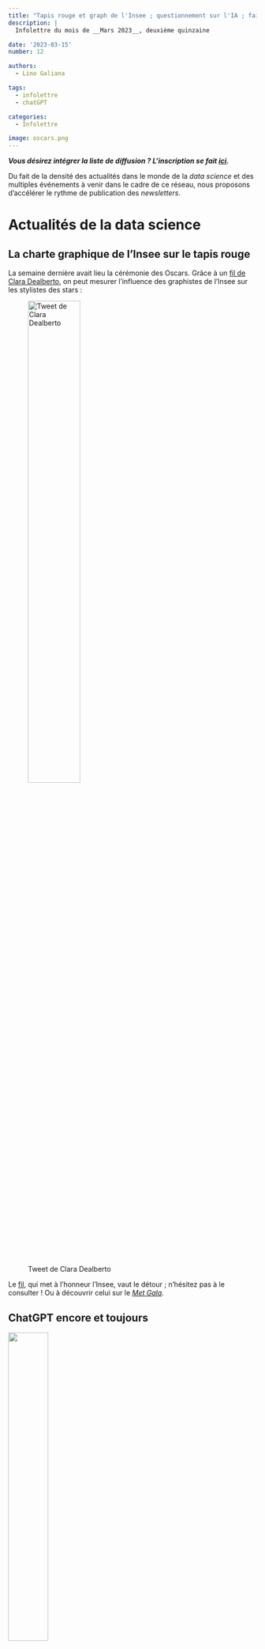 ```yaml
---
title: "Tapis rouge et graph de l'Insee ; questionnement sur l'IA ; faillite dans la Silicon Valley"
description: |
  Infolettre du mois de __Mars 2023__, deuxième quinzaine

date: '2023-03-15'
number: 12

authors:
  - Lino Galiana

tags:
  - infolettre
  - chatGPT

categories:
  - Infolettre

image: oscars.png
---
```


:::{.callout-note}

__*Vous désirez intégrer la liste de diffusion ? L'inscription se fait [ici](https://framaforms.org/integration-reseau-des-data-scientists-1676407156).*__

:::


Du fait de la densité des actualités dans le monde de la _data science_
et des multiples événements à venir dans le cadre de ce réseau, 
nous proposons d'accélérer le rythme de publication des _newsletters_.
<br>

# Actualités de la data science

## La charte graphique de l'Insee sur le tapis rouge

La semaine dernière avait lieu la cérémonie des Oscars. 
Grâce à
un [fil de Clara Dealberto](https://twitter.com/claradealberto/status/1635310454628298753),
on peut mesurer l'influence des
graphistes de l'Insee sur les stylistes des stars :

![Tweet de Clara Dealberto](oscars.png){fig-align="center" width=50%}

Le [fil](https://twitter.com/claradealberto/status/1635310454628298753?s=20), qui met à l'honneur
l'Insee, vaut le détour ;
n'hésitez pas à le consulter ! Ou à découvrir celui sur le [_Met Gala_](https://twitter.com/claradealberto/status/1521417299210686464). 


## ChatGPT encore et toujours

![](https://ssphub.netlify.app/post/retrospective2022/featured.png){fig-align="center" width=40%}

`ChatGPT` continue de focaliser l'attention.
Dans la veine de l'article désignant les modèles de langages
sous le terme de [_"stochastic parrots"_](https://dl.acm.org/doi/10.1145/3442188.3445922) ("perroquets stochastiques"),
Arthur Charpentier
parle lui de ["société du bullshit"](https://freakonometrics.hypotheses.org/66144) pour désigner
la manière dont `ChatGPT` offre, sous un raisonnement en apparence logique, de manière
indifférenciée des absurdités et des vérités. 

Espérons que lorsque `ChatGPT`
sera [embarqué dans les voitures _General Motors_](https://arstechnica.com/cars/2023/03/gm-plans-to-let-you-talk-to-your-car-with-chatgpt-knight-rider-style/), 
il ne nous donnera pas de fausse indication pour changer un pneu ou ne se retournera pas contre
le conducteur comme le ferait HAL 9000.  

Un article intéressant de [Wired](https://www.wired.com/story/the-generative-ai-search-race-has-a-dirty-secret/)
questionne d'ailleurs l'empreinte carbone que pourrait impliquer la généralisation
des modèles de langage dans les moteurs de recherche, qui font face à des milliards de 
requêtes quotidiennes. 

Au moment où `OpenAI` rend public [GPT-4](https://openai.com/product/gpt-4), une version plus riche
de son modèle `GPT-3` qui servait de base à `ChatGPT`, l'un des cofondateurs d'`OpenAI` revient sur
la stratégie d'ouverture (ou plutôt
l'absence d'ouverture) d'`OpenAI` : _"Nous avions tord"_ ([voir _The Verge_](https://www.theverge.com/2023/3/15/23640180/openai-gpt-4-launch-closed-research-ilya-sutskever-interview)). 
Hasard du calendrier, cette déclaration a eu lieu presque au même moment que la publication d'un robot
conversationnel ouvert [`OpenChatKit`](https://www.together.xyz/blog/openchatkit). La concurrence est néanmoins
âpre puisqu'une équipe de Microsoft a déjà proposé l'intégration à `ChatGPT` d'un module permettant
d'interagir avec `ChatGPT` également par le [biais d'images](https://www.linkedin.com/posts/thomas-wolf-a056857_ai-opensource-chatgpt-activity-7040347000814383104-eCXz/?utm_source=share&utm_medium=member_android).


## Des turbulences dans la Silicon Valley


![Une infographie des faillites bancaires par Mike Bostock. Source: [Notebook Observable](https://observablehq.com/@mbostock/bank-failures)](bank_failures.png){fig-align="center" width=80%}


L'autre actualité phare des quinze derniers jours est la faillite 
de la _Silicon Valley Bank_. Aux Etats-Unis, il s'agit de la plus 
principale faillite bancaire depuis 2008 aux Etats-Unis.

La
Fed est rapidement intervenue pour endiguer
la panique bancaire, même si
la banque était en fait déjà dans ses radars bien avant sa faillite ([voir NYT](https://www.nytimes.com/2023/03/19/business/economy/fed-silicon-valley-bank.html)). 


## Retour sur les évolutions récentes du monde de la data science

Le [panorama technologique 2023 de Matt Turck](https://mattturck.com/mad2023/)
confirme la tendance à la diversification des technologies
à maîtriser pour mener un projet de _data science_. Cette complexification
des outils et des rôles dans l'écosystème de la donnée, évoquée
dans l'article [_"Is Data Scientist Still the Sexiest Job of the 21st Century?"_](https://hbr.org/2022/07/is-data-scientist-still-the-sexiest-job-of-the-21st-century), est ici confirmée. 

Les derniers sondages auprès des recruteurs
américains montrent la popularité des _data engineers_,
plus spécialisés que les _data scientists_
dans la mise en oeuvre d'infrastructures techniques
pour valoriser des données. Le profil de _data engineer_ apparaît en deuxième place dans le classement 
des profils les plus recherchés par les 
recruteurs alors que les _data scientists_ n'apparaissent plus dans les premières places
du classement. 

## Le big data n'est pas mort

Une [réponse intéressante](https://ponder.io/big-data-is-dead-long-live-big-data/)
à l'article _"Big data is dead"_
([voir Newsletter #11](https://ssphub.netlify.app/infolettre/infolettre_11/))
revient sur l'intérêt de disposer de données historiques longues pour
l'entrainement de modèles d'apprentissage. 

## `R` directement dans le navigateur

Avec un peu de retard sur [`Python`](https://github.com/pyodide/pyodide), il 
devient maintenant possible de faire du `R` directement depuis le navigateur
web, c'est-à-dire sans installation du logiciel `R`,
grâce à [`WebR`](https://www.tidyverse.org/blog/2023/03/webr-0-1-0/). Cette approche
est typique du
_Web Assembly_ où les langages de programmation sont directement utilisés depuis
le navigateur, sans installation préalable. 

# Actualités du réseau: événements à venir

Place aux actualités de notre réseau avec les prochains événements
que nous organisons. 

## Première journée du réseau en avril (17 avril)

![](treso.webp){fig-align="center" width=30%}

Déjà annoncée dans la [_Newsletter #11_](https://ssphub.netlify.app/infolettre/infolettre_11/),
nous rappelons la __journée du réseau le 17 avril, en présentiel__ 📅.

Le nombre de places dans l'espace à disposition étant limité,
une invitation par mail et un lien d'inscription seront communiqués dans la semaine pour
pouvoir participer à cet événement en présentiel dans le
tiers-lieu [la Tréso](https://www.latreso.fr/) à Malakoff. 

## Bonnes pratiques en `Python` : présentation lors des ateliers du programme 10% (30 mars)

Dans le cadre du programme 10%, des présentations ont lieu
avant certains
ateliers de travail sur les projets communautaires.

La prochaine présentation, qui aura lieu le __jeudi 30 mars de 14h à 15h 📅__,
sera donnée par des membres du réseau. Elle portera sur une présentation
des outils favorisant les bonnes pratiques de développement en `Python`
et de l'intérêt de ces bonnes pratiques pour faciliter la mise en production
de projets de _data science_. Il s'agira d'une présentation succincte 
du contenu du cours de l'ENSAE ["Bonnes pratiques et mise en production de projets data science"](https://ensae-reproductibilite.netlify.app/).

Plus d'infos à venir par le biais du canal `Tchap` de notre réseau. 


## Un événement autour de l'OCRisation avec Christopher Kermorvant (29 mars)

Le __mercredi 29 mars de 15h à 16h 📅__ nous recevons [Christopher Kermorvant](https://www.linkedin.com/in/christopher-kermorvant-87158b2/?originalSubdomain=fr),
chercheur spécialisé en OCRisation et fondateur de [Teklia](https://teklia.com/).
Christopher mène actuellement plusieurs projets de numérisation de textes anciens, notamment 
d'OCRisation de vieux recensements avec l'INED. 

Pendant cet événement, Christopher
nous fera un état de l'art de l'OCRisation puis nous présentera des projets qu'il a pu mener récemment
avec Teklia.

Il est possible de suivre la présentation via [__Zoom__](https://insee-fr.zoom.us/j/99414476694?pwd=NTg2UTl4TUdzMi9TOGk5QzdKOUZjdz09) ou, pour les personnes présentes à l’Insee, en  __2-C-496__.

[__Invitation outlook ici__](https://minio.lab.sspcloud.fr/lgaliana/ssphub/files/event_carpentries_2023/ocrisation.ics)

## Présentation de la documentation collaborative _Carpentries_ (28 mars)

Pour rappel, Kate Burnett-Isaacs, de Statistics Canada, nous présentera 
l'initiative Meta Academy / Carpentries le __mardi 28 mars à 15h__ 📅.
Plus de détails dans la [_Newsletter #11_](https://ssphub.netlify.app/infolettre/infolettre_11/).

__[Invitation `Outlook` ici](https://minio.lab.sspcloud.fr/lgaliana/ssphub/files/newsletter_11/carpentries.ics)__.

# Actualités du réseau: dernières nouveautés

## Post de blog sur `Polars`

![](polar.png){fig-align="center" width=40%}




Pour faire suite à la [_Newsletter #11_](https://ssphub.netlify.app/infolettre/infolettre_11/)
qui présentait l'écosystème autour du package [`Python` `Polars`](https://www.pola.rs/), 
Romain Tailhurat (Insee) nous propose un [post de blog](https://ssphub.netlify.app/post/polars/) pour découvrir ce _package_. 

Celui-ci est accompagné par un tutoriel pas-à-pas pour découvrir les principales
fonctionnalités de la librairie. Il est possible de tester 
le _notebook_ en un seul clic sur le `SSP Cloud` ou sur `Google Colab`. 

Vous pouvez également retrouver ce tutoriel depuis
l'[espace formation](https://www.sspcloud.fr/formation) du SSP Cloud. 

